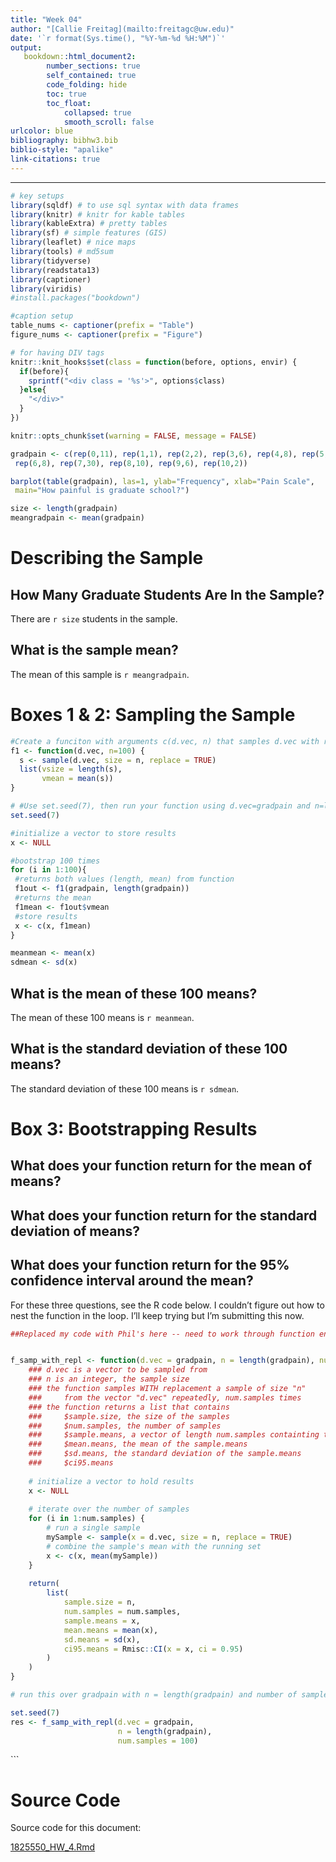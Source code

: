 ```yaml
---
title: "Week 04"
author: "[Callie Freitag](mailto:freitagc@uw.edu)"
date: '`r format(Sys.time(), "%Y-%m-%d %H:%M")`'
output: 
   bookdown::html_document2:
        number_sections: true
        self_contained: true
        code_folding: hide
        toc: true
        toc_float:
            collapsed: true
            smooth_scroll: false
urlcolor: blue
bibliography: bibhw3.bib
biblio-style: "apalike"
link-citations: true
---
```


---
<!--these following settings control width and also make a DIV tag for black outlines for figures-->
<style type="text/css">
.main-container {
  max-width: 2400px !important;
  margin-left: auto;
  margin-right: auto;
}
</style>

<style>
.outline {
   background-color: #000000;
   padding:1px;
   display: inline-block;
}
</style>

<!-- for a wide presentation -->
<style type="text/css">
.main-container {
  max-width: 2400px !important;
  margin-left: auto;
  margin-right: auto;
}
</style>

<!-- a DIV for black outline, good for figures-->
<style>
.outline {
   background-color: #000000;
   padding:1px;
   display: inline-block;
}
</style>


```r
# key setups
library(sqldf) # to use sql syntax with data frames
library(knitr) # knitr for kable tables
library(kableExtra) # pretty tables
library(sf) # simple features (GIS)
library(leaflet) # nice maps
library(tools) # md5sum
library(tidyverse)
library(readstata13) 
library(captioner)
library(viridis)
#install.packages("bookdown")

#caption setup
table_nums <- captioner(prefix = "Table")
figure_nums <- captioner(prefix = "Figure")

# for having DIV tags
knitr::knit_hooks$set(class = function(before, options, envir) {
  if(before){
    sprintf("<div class = '%s'>", options$class)
  }else{
    "</div>"
  }
})

knitr::opts_chunk$set(warning = FALSE, message = FALSE)
```



```r
gradpain <- c(rep(0,11), rep(1,1), rep(2,2), rep(3,6), rep(4,8), rep(5,10),
 rep(6,8), rep(7,30), rep(8,10), rep(9,6), rep(10,2))

barplot(table(gradpain), las=1, ylab="Frequency", xlab="Pain Scale",
 main="How painful is graduate school?")

size <- length(gradpain)
meangradpain <- mean(gradpain)
```

# Describing the Sample
## How Many Graduate Students Are In the Sample? 
There are `r size` students in the sample.

## What is the sample mean? 
The mean of this sample is `r meangradpain`. 


# Boxes 1 & 2: Sampling the Sample 
```r
#Create a funciton with arguments c(d.vec, n) that samples d.vec with replacement to produce a subsample size n. Return a list that contains the size and mean of the sample.
f1 <- function(d.vec, n=100) {
  s <- sample(d.vec, size = n, replace = TRUE)
  list(vsize = length(s),
       vmean = mean(s))
}

# #Use set.seed(7), then run your function using d.vec=gradpain and n=length(gradpain). Do this 100 times using a loop, storing the returned means. 
set.seed(7) 

#initialize a vector to store results
x <- NULL

#bootstrap 100 times
for (i in 1:100){
 #returns both values (length, mean) from function
 f1out <- f1(gradpain, length(gradpain))  
 #returns the mean
 f1mean <- f1out$vmean 
 #store results 
 x <- c(x, f1mean)
}

meanmean <- mean(x)
sdmean <- sd(x)
```

## What is the mean of these 100 means? 
The mean of these 100 means is `r meanmean`.

## What is the standard deviation of these 100 means? 
The standard deviation of these 100 means is `r sdmean`. 

# Box 3: Bootstrapping Results
## What does your function return for the mean of means?
## What does your function return for the standard deviation of means?
## What does your function return for the 95% confidence interval around the mean? 

For these three questions, see the R code below. I couldn't figure out how to nest the function in the loop. I'll keep trying but I'm submitting this now. 

```r
##Replaced my code with Phil's here -- need to work through function environments and arguments (naming especially -- sometimes hard to track)


f_samp_with_repl <- function(d.vec = gradpain, n = length(gradpain), num.samples = 100) {
    ### d.vec is a vector to be sampled from
    ### n is an integer, the sample size
    ### the function samples WITH replacement a sample of size "n"
    ###     from the vector "d.vec" repeatedly, num.samples times
    ### the function returns a list that contains 
    ###     $sample.size, the size of the samples
    ###     $num.samples, the number of samples
    ###     $sample.means, a vector of length num.samples containting the mean of each sample
    ###     $mean.means, the mean of the sample.means
    ###     $sd.means, the standard deviation of the sample.means
    ###     $ci95.means
    
    # initialize a vector to hold results
    x <- NULL
    
    # iterate over the number of samples
    for (i in 1:num.samples) {
        # run a single sample
        mySample <- sample(x = d.vec, size = n, replace = TRUE)
        # combine the sample's mean with the running set
        x <- c(x, mean(mySample))
    }
    
    return(
        list(
            sample.size = n, 
            num.samples = num.samples, 
            sample.means = x,
            mean.means = mean(x),
            sd.means = sd(x),
            ci95.means = Rmisc::CI(x = x, ci = 0.95)
        )
    )
}

# run this over gradpain with n = length(gradpain) and number of samples = 100 using set.seed(7)

set.seed(7)
res <- f_samp_with_repl(d.vec = gradpain,
                        n = length(gradpain),
                        num.samples = 100)
```

```




# Source Code 
Source code for this document:

[1825550_HW_4.Rmd](1825550_HW_4.Rmd)

